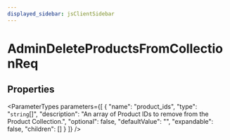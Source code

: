 ```yaml
---
displayed_sidebar: jsClientSidebar
---
```



# AdminDeleteProductsFromCollectionReq

## Properties

<ParameterTypes parameters={[
  {
    "name": "product_ids",
    "type": "`string`[]",
    "description": "An array of Product IDs to remove from the Product Collection.",
    "optional": false,
    "defaultValue": "",
    "expandable": false,
    "children": []
  }
]} />

